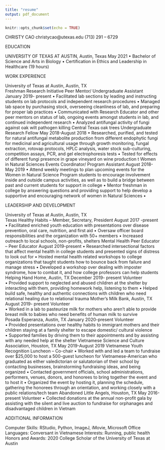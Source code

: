 ```yaml
---
title: "resume"
output: pdf_document
---
```


```r
knitr::opts_chunk$set(echo = TRUE)
```

CHRISTY CAO
		christycao@utexas.edu
		(713) 291 – 6729

EDUCATION 
 
UNIVERSITY OF TEXAS AT AUSTIN, Austin, Texas				             				May 2021
•	Bachelor of Science and Arts in Biology
•	Certification in Ethics and Leadership in Healthcare (19 hours)

 
WORK EXPERIENCE

University of Texas at Austin, Austin, TX									
Freshman Research Initiative Peer Mentor/ Undergraduate Assistant							January 2019- present
•	Facilitated lab sections by leading and instructing students on lab protocols and independent research procedures 
•	Managed lab space by purchasing stock, overseeing cleanliness of lab, and preparing for proper lab practices 
•	Communicated with Research Educator and other peer mentors on status of lab, ongoing events amongst students in lab, and continued independent research
•	Analyzed antifungal activity of fungi against oak wilt pathogen killing Central Texas oak trees 
Undergraduate Research Fellow										                 May 2018-August 2018
•	Researched, purified, and tested for natural antifungal metabolite production from different endophytic fungi for medicinal and agricultural usage through growth monitoring, fungal extraction, rotovap protocols, HPLC analysis, water stock sub-culturing, competition assays, PCR, and gel electrophoresis tests
•	Tested for effects of different fungi presence in grape vineyard on wine production t
Women in Natural Sciences Events Coordinator/ Program Assistant						               August 2018-May 2019
•	Attend weekly meetings to plan upcoming events for the Women in Natural Science Program students to encourage involvement inside and outside campus activities, as well as to build a bridge between past and current students for support in college
•	Mentor freshman in college by answering questions and providing support to help develop a supportive and encouraging network of women in Natural Sciences
•	

LEADERSHIP AND DEVELOPMENT

University of Texas at Austin, Austin, TX									
Texas Healthy Habits – Member, Secretary, President									August 2017 -present
•	Facilitated enriched youth education with presentations over disease prevention, oral care, nutrition, and first aid 
•	Oversaw officer board responsibilities and the organization with 50+ members 
•	Increased outreach to local schools, non-profits, shelters 
Mental Health Peer Educator – Peer Educator									August 2019-present
•	Researched intersectional factors that affect mental health in college students and presented signs of distress to look out for 
•	Hosted mental health related workshops to college organizations that taught students how to bounce back from failure and manage stress
•	Developed a workshop over dealing with imposter syndrome, how to combat it, and how college professors can help students
Helping Hand Home, Austin, TX  									           December 2019- present
Volunteer				
•	Provided support to neglected and abused children at the shelter by interacting with them, providing homework help, listening to them
•	Helped build safe, healthy and authentic connections with children who need relational healing due to relational trauma 
Mother’s Milk Bank, Austin, TX									              August 2019- present
Volunteer				
•	Worked in a lab to pasteurize milk for mothers who aren’t able to provide breast milk to babies who need benefits of human milk to survive	
Posada Esperanza, Austin, TX										              January 2020-present
Volunteer					
•	Provided presentations over healthy habits to immigrant mothers and their children staying at a family shelter to escape domestic/ cultural violence 		      
•	Supported families by driving them to their appointments and by assisting with any needed help at the shelter 
Vietnamese Science and Culture Association, Houston, TX							            May 2019-August 2019
Vietnamese Youth Recognition Luncheon – Co-chair
•	Worked with and led a team to fundraise over $25,000 to host a 500-guest luncheon for Vietnamese-American who graduated as either valedictorian or salutatorian of their school by contacting businesses, brainstorming fundraising ideas, and being organized
•	Contacted government officials, school administrations, performers, venues, donors, and honorees to bring together the event and to host it
•	Organized the event by hosting it, planning the schedule, gathering the honorees through an orientation, and working closely with a public relations/tech team 
Abandoned Little Angels, Houston, TX										May 2016-present
Volunteer
•	Collected donations at the annual non-profit gala by assisting with the silent and live auction to fundraise for orphanages and disadvantaged children in Vietnam


ADDITIONAL INFORMATION

Computer Skills: RStudio, Python, ImageJ, iMovie, Microsoft Office
Languages: Conversant in Vietnamese
Interests: Running, public health
Honors and Awards: 2020 College Scholar of the University of Texas at Austin

